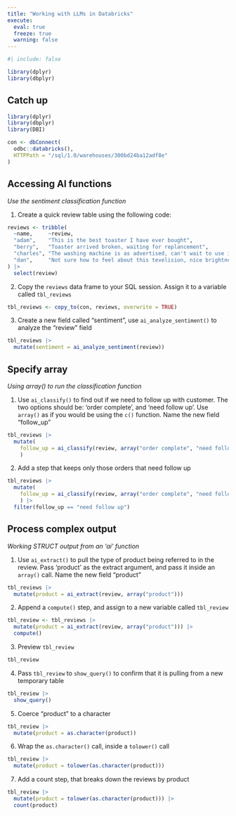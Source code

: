 ```yaml
---
title: "Working with LLMs in Databricks"
execute: 
  eval: true
  freeze: true
  warning: false
---
```


```r
#| include: false

library(dplyr)
library(dbplyr)
```

## Catch up {.unnumbered}

```r
library(dplyr)
library(dbplyr)
library(DBI)

con <- dbConnect(
  odbc::databricks(),
  HTTPPath = "/sql/1.0/warehouses/300bd24ba12adf8e"
)

```

## Accessing AI functions
*Use the sentiment classification function*

1. Create a quick review table using the following code:

```r
reviews <- tribble(
  ~name,     ~review, 
  "adam",    "This is the best toaster I have ever bought",
  "berry",   "Toaster arrived broken, waiting for replancement",
  "charles", "The washing machine is as advertised, can't wait to use it",
  "dan",     "Not sure how to feel about this tevelision, nice brightness but bad definition"
) |> 
  select(review)
```

2. Copy the `reviews` data frame to your SQL session. Assign it to a variable
called `tbl_reviews`

```r
tbl_reviews <- copy_to(con, reviews, overwrite = TRUE)
```

3. Create a new field called "sentiment", use `ai_analyze_sentiment()` to 
analyze the "review" field

```r
tbl_reviews |> 
  mutate(sentiment = ai_analyze_sentiment(review))
```

## Specify array
*Using array() to run the classification function*

1. Use `ai_classify()` to find out if we need to follow up with customer. The 
two options should be: 'order complete', and 'need follow up'. Use `array()`
as if you would be using the `c()` function. Name the new field "follow_up"

```r
tbl_reviews |> 
  mutate(
    follow_up = ai_classify(review, array("order complete", "need follow up"))
    )
```

2. Add a step that keeps only those orders that need follow up

```r
tbl_reviews |> 
  mutate(
    follow_up = ai_classify(review, array("order complete", "need follow up"))
    ) |> 
  filter(follow_up == "need follow up")
```

## Process complex output
*Working STRUCT output from an 'ai' function*

1. Use `ai_extract()` to pull the type of product being referred to in the
review. Pass 'product' as the extract argument, and pass it inside an `array()`
call. Name the new field "product"

```r
tbl_reviews |> 
  mutate(product = ai_extract(review, array("product")))
```


2. Append a `compute()` step, and assign to a new variable called `tbl_review`

```r
tbl_review <- tbl_reviews |> 
  mutate(product = ai_extract(review, array("product"))) |> 
  compute()
```

3. Preview `tbl_review`

```r
tbl_review 
```

4. Pass `tbl_review` to `show_query()` to confirm that it is pulling from a 
new temporary table

```r
tbl_review |> 
  show_query()
```

5. Coerce "product" to a character

```r
tbl_review |> 
  mutate(product = as.character(product))
```

6. Wrap the `as.character()` call, inside a `tolower()` call

```r
tbl_review |> 
  mutate(product = tolower(as.character(product)))
```

7. Add a count step, that breaks down the reviews by product

```r
tbl_review |> 
  mutate(product = tolower(as.character(product))) |> 
  count(product)
```

